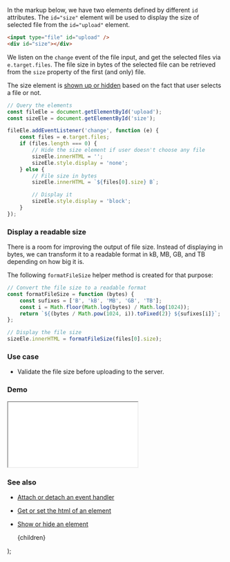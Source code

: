 
In the markup below, we have two elements defined by different `id` attributes.
The `id="size"` element will be used to display the size of selected file from the `id="upload"` element.

```html
<input type="file" id="upload" />
<div id="size"></div>
```

We listen on the `change` event of the file input, and get the selected files via `e.target.files`.
The file size in bytes of the selected file can be retrieved from the `size` property of the first (and only) file.

The size element is [shown up or hidden](/show-or-hide-an-element) based on the fact that user selects a file or not.

```js
// Query the elements
const fileEle = document.getElementById('upload');
const sizeEle = document.getElementById('size');

fileEle.addEventListener('change', function (e) {
    const files = e.target.files;
    if (files.length === 0) {
        // Hide the size element if user doesn't choose any file
        sizeEle.innerHTML = '';
        sizeEle.style.display = 'none';
    } else {
        // File size in bytes
        sizeEle.innerHTML = `${files[0].size} B`;

        // Display it
        sizeEle.style.display = 'block';
    }
});
```

### Display a readable size

There is a room for improving the output of file size. Instead of displaying in bytes, we can transform it to a readable format in kB, MB, GB, and TB depending on how big it is.

The following `formatFileSize` helper method is created for that purpose:

```js
// Convert the file size to a readable format
const formatFileSize = function (bytes) {
    const sufixes = ['B', 'kB', 'MB', 'GB', 'TB'];
    const i = Math.floor(Math.log(bytes) / Math.log(1024));
    return `${(bytes / Math.pow(1024, i)).toFixed(2)} ${sufixes[i]}`;
};

// Display the file size
sizeEle.innerHTML = formatFileSize(files[0].size);
```

### Use case

-   Validate the file size before uploading to the server.

### Demo

<iframe src="/demo/get-size-of-the-selected-file/index.html"></iframe>

### See also

-   [Attach or detach an event handler](/attach-or-detach-an-event-handler)
-   [Get or set the html of an element](/get-or-set-the-html-of-an-element)
-   [Show or hide an element](/show-or-hide-an-element)

    <PostLayout keywords="" title="Get size of the selected file">
        {children}
    </PostLayout>
);
